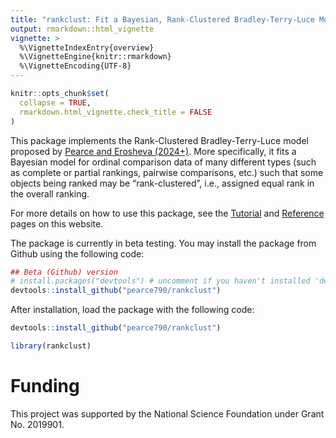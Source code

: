 ```yaml
---
title: "rankclust: Fit a Bayesian, Rank-Clustered Bradley-Terry-Luce Model to Ordinal Comparison Data"
output: rmarkdown::html_vignette
vignette: >
  %\VignetteIndexEntry{overview}
  %\VignetteEngine{knitr::rmarkdown}
  %\VignetteEncoding{UTF-8}
---
```


```r
knitr::opts_chunk$set(
  collapse = TRUE,
  rmarkdown.html_vignette.check_title = FALSE
)
```

This package implements the Rank-Clustered Bradley-Terry-Luce model proposed by [Pearce and Erosheva (2024+)](https://arxiv.org/abs/2406.19563). More specifically, it fits a Bayesian model for ordinal comparison data of many different types (such as complete or partial rankings, pairwise comparisons, etc.) such that some objects being ranked may be "rank-clustered", i.e., assigned equal rank in the overall ranking.

For more details on how to use this package, see the [Tutorial](https://pearce790.github.io/rankclust/articles/tutorial.html) and [Reference](https://pearce790.github.io/rankclust/reference/index.html) pages on this website. 

The package is currently in beta testing. You may install the package from Github using the following code:
```r
## Beta (Github) version
# install.packages("devtools") # uncomment if you haven't installed 'devtools' before
devtools::install_github("pearce790/rankclust")
```

After installation, load the package with the following code:
```r
devtools::install_github("pearce790/rankclust")
```
```r
library(rankclust)
```

# Funding

This project was supported by the National Science Foundation under Grant No. 2019901.
